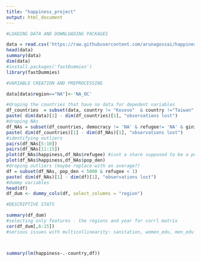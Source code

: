 ---
title: "happiness_project"
output: html_document
---


```{r happiness, echo=FALSE}
#LOADING DATA AND DOWNLOADING PACKAGES

data = read.csv('https://raw.githubusercontent.com/arunagossai/happiness_project_R/master/happiness_data.csv', header = TRUE)
head(data)
summary(data)
dim(data)
#install.packages('fastDummies')
library(fastDummies)

```


```{r happiness, echo=FALSE}
#VARIABLE CREATION AND PREPROCESSING

data[data$region=="NA"]<-'NA_OC'

#droping the countries that have no data for depedent variables
df_countries  = subset(data, country != "Kosovo"  & country !="Taiwan" )
paste( dim(data)[1] - dim(df_countries)[1], "observations lost")
#droping NAs
df_NAs = subset(df_countries, democracy != 'NA' & refugee!= 'NA' & gini != 'NA' & child_mortality != 'NA')
paste( dim(df_countries)[1] - dim(df_NAs)[1], "observations lost")
#identifying outliers
pairs(df_NAs[5:10])
pairs(df_NAs[11:15])
plot(df_NAs$happiness,df_NAs$refugee) #isnt a share supposed to be a percentage?
plot(df_NAs$happiness,df_NAs$pop_den)
#droping outliers (maybe replace with an average?)
df = subset(df_NAs, pop_den < 5000 & refugee < 1)
paste( dim(df_NAs)[1] - dim(df)[1], "observations lost")
#dummy variables
head(df)
df_dum <- dummy_cols(df, select_columns = "region")

```


```{r happiness, echo=FALSE}
#DESCRIPTIVE STATS

summary(df_dum)
#selecting only features - the regions and year for corrl matrix
cor(df_dum[,6:15]) 
#serious issues with multicollinearity: sanitation, women_edu, men_edu



summary(lm(happiness~.-country,df))



```

